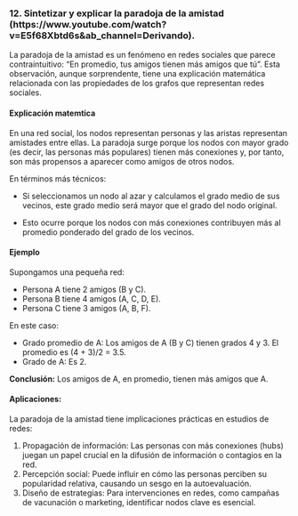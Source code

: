 ### **12. Sintetizar y explicar la paradoja de la amistad (https://www.youtube.com/watch?v=E5f68Xbtd6s&ab_channel=Derivando).**

La paradoja de la amistad es un fenómeno en redes sociales que parece contraintuitivo: "En promedio, tus amigos tienen más amigos que tú". Esta observación, aunque sorprendente, tiene una explicación matemática relacionada con las propiedades de los grafos que representan redes sociales.

#### **Explicación matemtica**

En una red social, los nodos representan personas y las aristas representan amistades entre ellas. La paradoja surge porque los nodos con mayor grado (es decir, las personas más populares) tienen más conexiones y, por tanto, son más propensos a aparecer como amigos de otros nodos.

En términos más técnicos:

- Si seleccionamos un nodo al azar y calculamos el grado medio de sus vecinos, este grado medio será mayor que el grado del nodo original.

- Esto ocurre porque los nodos con más conexiones contribuyen más al promedio ponderado del grado de los vecinos.

#### **Ejemplo**

Supongamos una pequeña red:

- Persona A tiene 2 amigos (B y C).
- Persona B tiene 4 amigos (A, C, D, E).
- Persona C tiene 3 amigos (A, B, F).

En este caso:

- Grado promedio de A: Los amigos de A (B y C) tienen grados 4 y 3. El promedio es (4 + 3)/2 = 3.5.
- Grado de A: Es 2.

**Conclusión:** Los amigos de A, en promedio, tienen más amigos que A.

#### **Aplicaciones:**

La paradoja de la amistad tiene implicaciones prácticas en estudios de redes:

1. Propagación de información: Las personas con más conexiones (hubs) juegan un papel crucial en la difusión de información o contagios en la red.
2. Percepción social: Puede influir en cómo las personas perciben su popularidad relativa, causando un sesgo en la autoevaluación.
3. Diseño de estrategias: Para intervenciones en redes, como campañas de vacunación o marketing, identificar nodos clave es esencial.